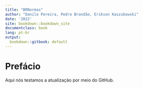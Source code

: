 ---
title: "BRNormas"
author: "Danilo Pereira, Pedro Brandão, Erikson Kaszubowski"
date: '2022'
site: bookdown::bookdown_site
documentclass: book
lang: pt-br
output:
  bookdown::gitbook: default
---

# Prefácio {-}

Aqui nós testamos a atualização por meio do GitHub.